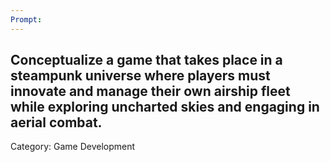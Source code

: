 ```yaml
---
Prompt:
---
```

Conceptualize a game that takes place in a steampunk universe where players must innovate and manage their own airship fleet while exploring uncharted skies and engaging in aerial combat.
---
Category: Game Development
